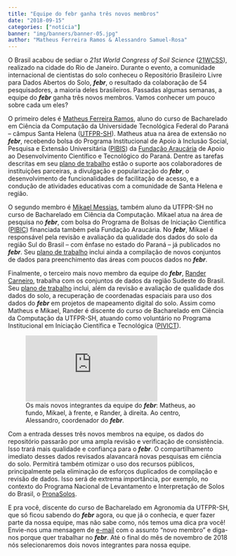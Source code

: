 ```yaml
---
title: "Equipe do febr ganha três novos membros"
date: "2018-09-15"
categories: ["notícia"]
banner: "img/banners/banner-05.jpg"
author: "Matheus Ferreira Ramos & Alessandro Samuel-Rosa"
---
```


O Brasil acabou de sediar o *21st World Congress of Soil Science* ([21WCSS][wcss]), realizado na cidade do Rio 
de Janeiro. Durante o evento, a comunidade internacional de cientistas do solo conheceu o Repositório 
Brasileiro Livre para Dados Abertos do Solo, ___febr___, o resultado da colaboração de 54 pesquisadores, a 
maioria deles brasileiros. Passadas algumas semanas, a equipe do ___febr___ ganha três novos membros. Vamos 
conhecer um pouco sobre cada um eles?

[wcss]: https://www.21wcss.org/

O primeiro deles é [Matheus Ferreira Ramos][lattesMatheus], aluno do curso de Bacharelado em Ciência da 
Computação da Universidade Tecnológica Federal do Paraná -- câmpus Santa Helena ([UTFPR-SH][utfprsh]). Matheus 
atua na área de extensão no ___febr___, recebendo bolsa do Programa Institucional de Apoio à Inclusão Social, 
Pesquisa e Extensão Universitária ([PIBIS][pibis]) da [Fundação Araucária][fa] de Apoio ao Desenvolvimento 
Científico e Tecnológico do Paraná. Dentre as tarefas descritas em seu [plano de trabalho][planoMatheus] estão 
o suporte aos colaboradores de instituições parceiras, a divulgação e popularização do ___febr___, o 
desenvolvimento de funcionalidades de facilitação de acesso, e a condução de atividades educativas com a 
comunidade de Santa Helena e região.

[fa]: http://www.fappr.pr.gov.br/
[pibis]: http://www.fappr.pr.gov.br/arquivos/File/chamadas2018/2018_CP03_Pibis.pdf
[planoMatheus]: https://docs.google.com/document/d/1xkjNqejZtoBl9P4UhHWb_OBceVY2fo6ovgpgbdAtr7I/edit?usp=sharing
[utfprsh]: http://portal.utfpr.edu.br/
[lattesMatheus]: http://lattes.cnpq.br/1502739519386205

O segundo membro é [Mikael Messias][lattesMikael], também aluno da UTFPR-SH no curso de Bacharelado em Ciência 
da Computação. Mikael atua na área de pesquisa no ___febr___, com bolsa do Programa de Bolsas de Iniciação 
Científica ([PIBIC][pibic]) financiada também pela Fundação Araucária. No ___febr___, Mikael é responsável pela
revisão e avaliação da qualidade dos dados do solo da região Sul do Brasil -- com ênfase no estado do Paraná --
já publicados no ___febr___. Seu [plano de trabalho][planoMika] inclui ainda a compilação de novos conjuntos de
dados para preenchimento das áreas com poucos dados no ___febr___.

[lattesMikael]: http://lattes.cnpq.br/4784406446479043
[pibic]: http://www.fappr.pr.gov.br/arquivos/File/chamadas2018/2018_CP02_PibicPibit.pdf
[planoMika]: https://docs.google.com/document/d/1TvRbCYK7pPvBllimMiSzuBWPvRX0wTryg-gq0Rcm8bg/edit?usp=sharing

Finalmente, o terceiro mais novo membro da equipe do ___febr___, [Rander Carneiro][lattesRander], trabalha com
os conjuntos de dados da região Sudeste do Brasil. Seu [plano de trabalho][planoRander] inclui, além da revisão
e avaliação de qualidade dos dados do solo, a recuperação de coordenadas espaciais para uso dos dados do 
___febr___ em projetos de mapeamento digital do solo. Assim como Matheus e Mikael, Rander é discente do curso 
de Bacharelado em Ciência da Computação da UTFPR-SH, atuando como voluntário no Programa Institucional em 
Iniciação Científica e Tecnológica ([PIVICT][pivict]).


[lattesRander]: http://lattes.cnpq.br/9844984024940216
[planoRander]: https://docs.google.com/document/d/1sxRSJkP1z1jNWVfeBNz79X15mSEfO9j07m-l26aWh18/edit?usp=sharing
[pivict]: http://portal.utfpr.edu.br/editais/pesquisa-e-pos-graduacao/reitoria/programa-institucional-de-voluntariado-em-iniciacao-cientifica-e-tecnologica


<!-- ![Os mais novos integrantes da equipe do ___febr___: Matheus, ao fundo, Mikael, à frente, e Rander, à direita. Ao centro, Alessandro, coordenador do ___febr___.](/img/blog-foto/novos-membros-set-2018_files/equipe-set-2018.jpg) -->

![Os mais novos integrantes da equipe do ___febr___: Matheus, ao fundo, Mikael, à frente, e Rander, à direita. Ao centro, Alessandro, coordenador do ___febr___.](http://www.suporte.cpd.ufsm.br/newftp/index.php?ftpserver=coral.ufsm.br&ftpserverport=21&username=febr&language=pt&skin=shinra&ftpmode=automatic&passivemode=no&protocol=FTP&viewmode=list&sort=&sortorder=&state=view&state2=image&directory=%2Fusrdocs%2Fblog%2Fnovos-membros-set-2018_files&entry=equipe-set-2018.jpg)

Com a entrada desses três novos membros na equipe, os dados do repositório passarão por uma ampla revisão e 
verificação de consistência. Isso trará mais qualidade e confiança para o ___febr___. O compartilhamento 
imediato desses dados revisados alavancará novas pesquisas em ciência do solo. Permitirá também otimizar o uso 
dos recursos públicos, principalmente pela eliminação de esforços duplicados de compilação e revisão de dados. 
Isso será de extrema importância, por exemplo, no contexto do Programa Nacional de Levantamento e Interpretação
de Solos do Brasil, o [PronaSolos][pronasolos].

[pronasolos]: http://www.planalto.gov.br/ccivil_03/_ato2015-2018/2018/Decreto/D9414.htm

E pra você, discente do curso de Bacharelado em Agronomia da UTFPR-SH, que só ficou sabendo do ___febr___ 
agora, ou que já o conhecia, e quer fazer parte da nossa equipe, mas não sabe como, nós temos uma dica pra 
você! Envie-nos uma mensagem de [e-mail][email] com o assunto "novo membro" e diga-nos porque quer trabalhar no
___febr___. Até o final do mês de novembro de 2018 nós selecionaremos dois novos integrantes para nossa equipe.

[email]: http://coral.ufsm.br/febr/contact/

